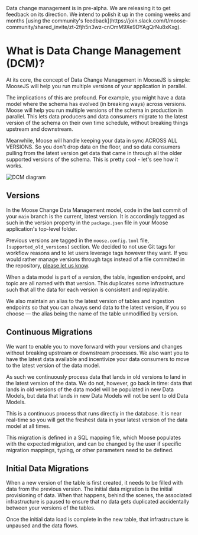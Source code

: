 
<Callout type="warning" emoji="ℹ️">
  Data change management is in pre-alpha. We are releasing it to get feedback on
  its direction. We intend to polish it up in the coming weeks and months [using
  the community's
  feedback](https://join.slack.com/t/moose-community/shared_invite/zt-2fjh5n3wz-cnOmM9Xe9DYAgQrNu8xKxg).
</Callout>

# What is Data Change Management (DCM)?

At its core, the concept of Data Change Management in MooseJS is simple: MooseJS will help you run multiple versions of your application in parallel.

The implications of this are profound. For example, you might have a data model where the schema has evolved (in breaking ways) across versions. Moose will help you run multiple versions of the schema in production in parallel. This lets data producers and data consumers migrate to the latest version of the schema on their own time schedule, without breaking things upstream and downstream.

Meanwhile, Moose will handle keeping your data in sync ACROSS ALL VERSIONS. So you don't drop data on the floor, and so data consumers pulling from the latest version get data that came in through all the older supported versions of the schema. This is pretty cool - let's see how it works.

![DCM diagram](/img-diagram-dcm-dark.svg)

## Versions

In the Moose Change Data Management model, code in the last commit of your `main`
branch is the current, latest version. It is accordingly tagged as such in the version
property in the `package.json` file in your Moose application's top-level folder.

Previous versions are tagged in the `moose.config.toml` file, `[supported_old_versions]`
section. We decided to not use Git tags for workflow reasons and to let users leverage
tags however they want. If you would rather manage versions through tags instead of a
file committed in the repository, [please let us know](https://join.slack.com/t/moose-community/shared_invite/zt-2fjh5n3wz-cnOmM9Xe9DYAgQrNu8xKxg).

When a data model is part of a version, the table, ingestion endpoint, and topic are
all named with that version. This duplicates some infrastructure such that all
the data for each version is consistent and replayable.

We also maintain an alias to the latest version of tables and ingestion endpoints
so that you can always send data to the latest version, if you so choose — the alias
being the name of the table unmodified by version.

## Continuous Migrations

We want to enable you to move forward with your versions and changes without breaking
upstream or downstream processes. We also want you to have the latest data available
and incentivize your data consumers to move to the latest version of the data model.

As such we continuously process data that lands in old versions to land in the latest
version of the data. We do not, however, go back in time: data that lands in old
versions of the data model will be populated in new Data Models, but data that lands
in new Data Models will not be sent to old Data Models.

This is a continuous process that runs directly in the database. It is near real-time
so you will get the freshest data in your latest version of the data model at all times.

This migration is defined in a SQL mapping file, which Moose populates with the expected
migration, and can be changed by the user if specific migration mappings, typing, or
other parameters need to be defined.

## Initial Data Migrations

When a new version of the table is first created, it needs to be filled with data
from the previous version. The initial data migration is the initial provisioning of data.
When that happens, behind the scenes, the associated infrastructure is paused to ensure
that no data gets duplicated accidentally between your versions of the tables.

Once the initial data load is complete in the new table, that infrastructure is unpaused
and the data flows.
